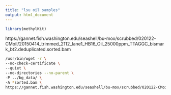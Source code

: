 ```yaml
---
title: "lsu oil samples"
output: html_document
---
```



```r
library(methylKit)
```


https://gannet.fish.washington.edu/seashell/bu-mox/scrubbed/020122-CMoil/20150414_trimmed_2112_lane1_HB16_Oil_25000ppm_TTAGGC_bismark_bt2.deduplicated.sorted.bam


```bash
/usr/bin/wget -r \
--no-check-certificate \
--quiet \
--no-directories --no-parent \
-P ../bg_data/ \
-A *sorted.bam \
https://gannet.fish.washington.edu/seashell/bu-mox/scrubbed/020122-CMoil/
```


